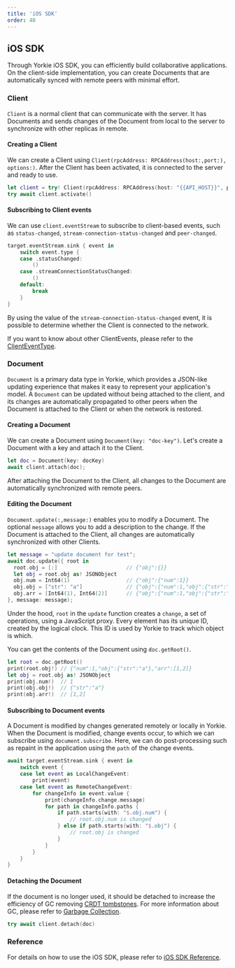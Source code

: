 ```yaml
---
title: 'iOS SDK'
order: 40
---
```


## iOS SDK

Through Yorkie iOS SDK, you can efficiently build collaborative applications. On the client-side implementation, you can create Documents that are automatically synced with remote peers with minimal effort.

### Client

`Client` is a normal client that can communicate with the server. It has Documents and sends changes of the Document from local to the server to synchronize with other replicas in remote.

#### Creating a Client

We can create a Client using `Client(rpcAddress: RPCAddress(host:,port:), options:)`. After the Client has been activated, it is connected to the server and ready to use.

```swift
let client = try! Client(rpcAddress: RPCAddress(host: "{{API_HOST}}", port: {{API_PORT}}), options: ClientOptions())
try await client.activate()
```

#### Subscribing to Client events

We can use `client.eventStream` to subscribe to client-based events, such as `status-changed`, `stream-connection-status-changed` and `peer-changed`.

```swift
target.eventStream.sink { event in
    switch event.type {
    case .statusChanged:
        ()
    case .streamConnectionStatusChanged:
        ()
    default:
        break
    }
}
```

By using the value of the `stream-connection-status-changed` event, it is possible to determine whether the Client is connected to the network.

If you want to know about other ClientEvents, please refer to the [ClientEventType](https://yorkie.dev/yorkie-ios-sdk/documentation/yorkie/clienteventtype).

### Document

`Document` is a primary data type in Yorkie, which provides a JSON-like updating experience that makes it easy to represent your application's model. A `Document` can be updated without being attached to the client, and its changes are automatically propagated to other peers when the Document is attached to the Client or when the network is restored.

#### Creating a Document

We can create a Document using `Document(key: "doc-key")`. Let's create a Document with a key and attach it to the Client.

```swift
let doc = Document(key: docKey)
await client.attach(doc);
```

After attaching the Document to the Client, all changes to the Document are automatically synchronized with remote peers.

#### Editing the Document

`Document.update(:,message:)` enables you to modify a Document. The optional `message` allows you to add a description to the change. If the Document is attached to the Client, all changes are automatically synchronized with other Clients.

```swift
let message = "update document for test";
await doc.update({ root in
  root.obj = [:]                      // {"obj":{}}
  let obj = root.obj as! JSONObject
  obj.num = Int64(1)                  // {"obj":{"num":1}}
  obj.obj = ["str": "a"]              // {"obj":{"num":1,"obj":{"str":"a"}}}
  obj.arr = [Int64(1), Int64(2)]      // {"obj":{"num":1,"obj":{"str":"a"},"arr":[1,2]}}
}, message: message);
```

Under the hood, `root` in the `update` function creates a `change`, a set of operations, using a JavaScript proxy. Every element has its unique ID, created by the logical clock. This ID is used by Yorkie to track which object is which.

You can get the contents of the Document using `doc.getRoot()`.

```swift
let root = doc.getRoot()
print(root.obj!) // {"num":1,"obj":{"str":"a"},"arr":[1,2]}
let obj = root.obj as! JSONObject
print(obj.num!)  // 1
print(obj.obj!)  // {"str":"a"}
print(obj.arr!)  // [1,2]
```

#### Subscribing to Document events

A Document is modified by changes generated remotely or locally in Yorkie. When the Document is modified, change events occur, to which we can subscribe using `document.subscribe`. Here, we can do post-processing such as repaint in the application using the `path` of the change events.

```swift
await target.eventStream.sink { event in
    switch event {
    case let event as LocalChangeEvent:
        print(event)
    case let event as RemoteChangeEvent:
        for changeInfo in event.value {
            print(changeInfo.change.message)
            for path in changeInfo.paths {
                if path.starts(with: "$.obj.num") {
                    // root.obj.num is changed
                } else if path.starts(with: "$.obj") {
                    // root.obj is changed
                }
            }
        }
    }
}
```

#### Detaching the Document

If the document is no longer used, it should be detached to increase the efficiency of GC removing [CRDT tombstones](https://crdt.tech/glossary). For more information about GC, please refer to [Garbage Collection](/docs/internals#garbage-collection).

```swift
try await client.detach(doc)
```

### Reference

For details on how to use the iOS SDK, please refer to [iOS SDK Reference](https://yorkie.dev/yorkie-ios-sdk/documentation/yorkie).
